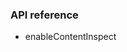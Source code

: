 <PlatformWrapper platform="android">

### API reference

* <Link to="{{Global.API_REF_ANDROID_ROOT}}/class_irtcengine.html#api_irtcengine_enablecontentinspect">enableContentInspect</Link>

</PlatformWrapper>